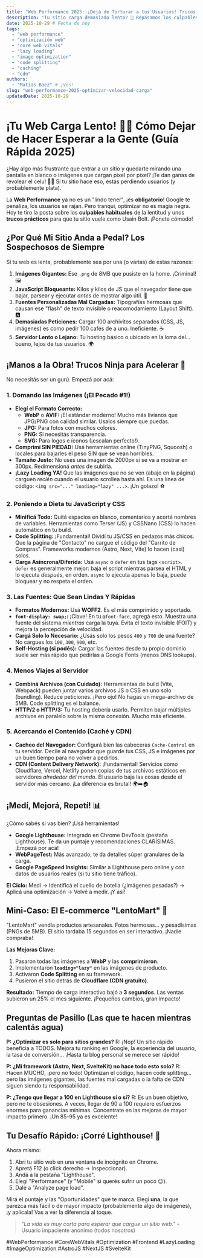 ```yaml
---
title: "Web Performance 2025: ¡Dejá de Torturar a tus Usuarios! Trucos para que tu Sitio Vuele"
description: "Tu sitio carga demasiado lento? 🐌 Repasamos los culpables habituales y te damos tips prácticos (¡y fáciles!) para optimizar imágenes, código, fuentes y caché en 2025."
date: 2025-10-29 # Fecha de hoy
tags:
  - "web performance"
  - "optimización web"
  - "core web vitals"
  - "lazy loading"
  - "image optimization"
  - "code splitting"
  - "caching"
  - "cdn"
authors:
  - "Matias Baez" # ¡Vos!
slug: "web-performance-2025-optimizar-velocidad-carga"
updatedDate: 2025-10-29
---
```


# ¡Tu Web Carga Lento! 🐌💨 Cómo Dejar de Hacer Esperar a la Gente (Guía Rápida 2025)

¿Hay algo más frustrante que entrar a un sitio y quedarte mirando una pantalla en blanco o imágenes que cargan pixel por pixel? ¡Te dan ganas de revolear el celu! 📱💥 Si tu sitio hace eso, estás perdiendo usuarios (y probablemente plata).

La **Web Performance** ya no es un "lindo tener", ¡es **obligatorio**! Google te penaliza, los usuarios se rajan. Pero tranqui, optimizar no es magia negra. Hoy te tiro la posta sobre los **culpables habituales** de la lentitud y unos **trucos prácticos** para que tu sitio vuele como Usain Bolt. ¡Ponete cómodo!

## ¿Por Qué Mi Sitio Anda a Pedal? Los Sospechosos de Siempre

Si tu web es lenta, probablemente sea por una (o varias) de estas razones:

1.  **Imágenes Gigantes:** Ese `.png` de 8MB que pusiste en la home. ¡Criminal! 🖼️
2.  **JavaScript Bloqueante:** Kilos y kilos de JS que el navegador tiene que bajar, parsear y ejecutar *antes* de mostrar algo útil. 📜
3.  **Fuentes Personalizadas Mal Cargadas:** Tipografías hermosas que causan ese "flash" de texto invisible o reacomodamiento (Layout Shift). 🅰️
4.  **Demasiadas Peticiones:** Cargar 100 archivitos separados (CSS, JS, imágenes) es como pedir 100 cafés de a uno. Ineficiente. ☕
5.  **Servidor Lento o Lejano:** Tu hosting básico o ubicado en la loma del... bueno, lejos de tus usuarios. 🌍

## ¡Manos a la Obra! Trucos Ninja para Acelerar 🥷

No necesitás ser un gurú. Empezá por acá:

### 1. Domando las Imágenes (¡El Pecado #1!)

* **Elegí el Formato Correcto:**
    * **WebP** o **AVIF:** ¡El estándar moderno! Mucho más livianos que JPG/PNG con calidad similar. Usalos siempre que puedas.
    * **JPG:** Para fotos con muchos colores.
    * **PNG:** Si necesitás transparencia.
    * **SVG:** Para logos e íconos (¡escalan perfecto!).
* **Comprimí SIN PIEDAD:** Usá herramientas online (TinyPNG, Squoosh) o locales para bajarles el peso SIN que se vean horribles.
* **Tamaño Justo:** No uses una imagen de 2000px si se va a mostrar en 300px. Redimensioná *antes* de subirla.
* **¡Lazy Loading YA!** Que las imágenes que no se ven (abajo en la página) carguen *recién* cuando el usuario scrollea hasta ahí. Es una línea de código: `<img src="..." loading="lazy" ...>`. ¡Un golazo! ⚽

### 2. Poniendo a Dieta tu JavaScript y CSS

* **Minificá Todo:** Quitá espacios en blanco, comentarios y acortá nombres de variables. Herramientas como Terser (JS) y CSSNano (CSS) lo hacen automático en tu build.
* **Code Splitting:** ¡Fundamental! Dividí tu JS/CSS en pedazos más chicos. Que la página de "Contacto" no cargue el código del "Carrito de Compras". Frameworks modernos (Astro, Next, Vite) lo hacen (casi) solos.
* **Carga Asíncrona/Diferida:** Usá `async` o `defer` en tus tags `<script>`. `defer` es generalmente mejor: baja el script mientras parsea el HTML y lo ejecuta *después*, en orden. `async` lo ejecuta apenas lo baja, puede bloquear y no respeta el orden.

### 3. Las Fuentes: Que Sean Lindas Y Rápidas

* **Formatos Modernos:** Usá **WOFF2**. Es el más comprimido y soportado.
* **`font-display: swap;`:** ¡Clave! En tu `@font-face`, agregá esto. Muestra una fuente del sistema *mientras* carga la tuya. Evita el texto invisible (FOIT) y mejora la percepción de velocidad.
* **Cargá Solo lo Necesario:** ¿Usás solo los pesos `400` y `700` de una fuente? No cargues los `100`, `300`, `900`, etc.
* **Self-Hosting (si podés):** Cargar las fuentes desde tu propio dominio suele ser más rápido que pedirlas a Google Fonts (menos DNS lookups).

### 4. Menos Viajes al Servidor

* **Combiná Archivos (con Cuidado):** Herramientas de build (Vite, Webpack) pueden juntar varios archivos JS o CSS en uno solo (bundling). Reduce peticiones. ¡Pero ojo! No hagas un mega-archivo de 5MB. Code splitting es el balance.
* **HTTP/2 o HTTP/3:** Tu hosting debería usarlo. Permiten bajar múltiples archivos en paralelo sobre la misma conexión. Mucho más eficiente.

### 5. Acercando el Contenido (Caché y CDN)

* **Cacheo del Navegador:** Configurá bien las cabeceras `Cache-Control` en tu servidor. Decile al navegador que guarde tus CSS, JS e imágenes por un buen tiempo para no volver a pedirlos.
* **CDN (Content Delivery Network):** ¡Fundamental! Servicios como Cloudflare, Vercel, Netlify ponen copias de tus archivos estáticos en servidores *alrededor del mundo*. El usuario baja las cosas desde el servidor más cercano. ¡La diferencia es brutal! 🌍➡️🏠

## ¡Medí, Mejorá, Repetí! 📊

¿Cómo sabés si vas bien? ¡Usá herramientas!
* **Google Lighthouse:** Integrado en Chrome DevTools (pestaña Lighthouse). Te da un puntaje y recomendaciones CLARÍSIMAS. ¡Empezá por acá!
* **WebPageTest:** Más avanzado, te da detalles súper granulares de la carga.
* **Google PageSpeed Insights:** Similar a Lighthouse pero online y con datos de usuarios reales (si tu sitio tiene tráfico).

**El Ciclo:** Medí -> Identificá el cuello de botella (¿imágenes pesadas?) -> Aplicá una optimización -> Volvé a medir. ¡Y así!

## Mini-Caso: El E-commerce "LentoMart" 🐢

"LentoMart" vendía productos artesanales. Fotos hermosas... y pesadísimas (PNGs de 5MB). El sitio tardaba 15 segundos en ser interactivo. ¡Nadie compraba!

**Las Mejoras Clave:**
1. Pasaron todas las imágenes a **WebP** y las **comprimieron**.
2. Implementaron **`loading="lazy"`** en las imágenes de producto.
3. Activaron **Code Splitting** en su framework.
4. Pusieron el sitio detrás de **Cloudflare (CDN gratuito)**.

**Resultado:** Tiempo de carga interactivo bajó a **3 segundos**. Las ventas subieron un 25% el mes siguiente. ¡Pequeños cambios, gran impacto!

## Preguntas de Pasillo (Las que te hacen mientras calentás agua)

**P: ¿Optimizar es solo para sitios grandes?**
R: ¡Nop! Un sitio rápido beneficia a TODOS. Mejora tu ranking en Google, la experiencia del usuario, la tasa de conversión... ¡Hasta tu blog personal se merece ser rápido!

**P: ¿Mi framework (Astro, Next, SvelteKit) no hace todo esto solo?**
R: Hacen MUCHO, ¡pero no todo! Optimizan el código, hacen code splitting... pero las imágenes gigantes, las fuentes mal cargadas o la falta de CDN siguen siendo tu responsabilidad.

**P: ¿Tengo que llegar a 100 en Lighthouse sí o sí?**
R: Es un buen objetivo, pero no te obsesiones. A veces, llegar de 90 a 100 requiere esfuerzos enormes para ganancias mínimas. Concentrate en las mejoras de mayor impacto primero. ¡Un 85-95 ya es excelente!

## Tu Desafío Rápido: ¡Corré Lighthouse! 🚦

Ahora mismo:
1. Abrí tu sitio web en una ventana de incógnito en Chrome.
2. Apretá F12 (o click derecho -> Inspeccionar).
3. Andá a la pestaña "Lighthouse".
4. Elegí "Performance" (y "Mobile" si querés sufrir un poco 😉).
5. Dale a "Analyze page load".

Mirá el puntaje y las "Oportunidades" que te marca. Elegí **una**, la que parezca más fácil o de mayor impacto (probablemente algo de imágenes), ¡y aplicala! Vas a ver la diferencia al toque.

> _"La vida es muy corta para esperar que cargue un sitio web."_ - Usuario impaciente anónimo (todos nosotros)

#WebPerformance #CoreWebVitals #Optimization #Frontend #LazyLoading #ImageOptimization #AstroJS #NextJS #SvelteKit